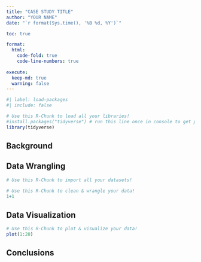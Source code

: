 ```yaml
---
title: "CASE STUDY TITLE"
author: "YOUR NAME"
date: "`r format(Sys.time(), '%B %d, %Y')`"

toc: true

format:
  html:
    code-fold: true
    code-line-numbers: true
    
execute:
  keep-md: true
  warning: false
---
```



```r
#| label: load-packages
#| include: false

# Use this R-Chunk to load all your libraries!
#install.packages("tidyverse") # run this line once in console to get package
library(tidyverse)

```

## Background

<!-- Place Task Background Text Here -->


## Data Wrangling


```r
# Use this R-Chunk to import all your datasets!

```

```r
# Use this R-Chunk to clean & wrangle your data!
1+1
```

## Data Visualization

```r
# Use this R-Chunk to plot & visualize your data!
plot(1:20)
```

## Conclusions
